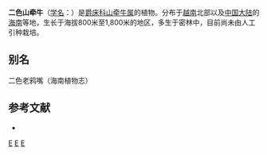 {{Speciesbox
| genus = Thunbergia
| species = eberhardtii
| authority = R. Ben.
}}

'''二色山牵牛'''（[[学名|学名]]：{{lang|la|''Thunbergia eberhardtii''}}）是[[爵床科|爵床科]][[山牵牛属|山牵牛属]]的植物。分布于[[越南|越南]]北部以及[[中国大陆|中国大陆]]的[[海南|海南]]等地，生长于海拔800米至1,800米的地区，多生于密林中，目前尚未由人工引种栽培。

== 别名 ==
二色老鸦嘴（海南植物志）

== 参考文献 ==
<div class="references-small">
* {{cite web| url =http://www.bioinfo.cn/db05/KmzwSpecies.php?action=view&id=569| title =二色山牵牛| work =《中国高等植物数据库全库》| publisher =中国科学院微生物研究所| author =昆明植物研究所| accessdate =2009-02-21| deadurl =yes| archiveurl =https://web.archive.org/web/20160305053937/http://www.bioinfo.cn/db05/KmzwSpecies.php?action=view&id=569| archivedate =2016-03-05}}
</div>
{{Taxonbar|from=Q10880351}}

[[Category:山牵牛属|E]]
[[Category:越南植物|E]]
[[Category:海南植物|E]]